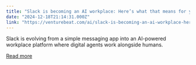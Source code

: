 ```yaml
---
title: "Slack is becoming an AI workplace: Here’s what that means for your job"
date: "2024-12-18T21:14:31.000Z"
link: "https://venturebeat.com/ai/slack-is-becoming-an-ai-workplace-heres-what-that-means-for-your-job/"
---
```


Slack is evolving from a simple messaging app into an AI-powered workplace platform where digital agents work alongside humans.

[Read more](https://venturebeat.com/ai/slack-is-becoming-an-ai-workplace-heres-what-that-means-for-your-job/)
